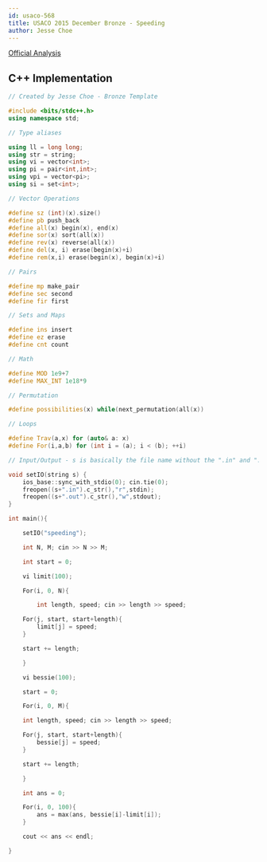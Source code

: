 ```yaml
---
id: usaco-568
title: USACO 2015 December Bronze - Speeding
author: Jesse Choe
---
```


[Official Analysis](http://www.usaco.org/current/data/sol_speeding_bronze_dec15.html)

<LanguageSection>
<CPPSection>

## C++ Implementation

```cpp
// Created by Jesse Choe - Bronze Template

#include <bits/stdc++.h>
using namespace std;

// Type aliases

using ll = long long;
using str = string; 
using vi = vector<int>;
using pi = pair<int,int>;
using vpi = vector<pi>;
using si = set<int>;

// Vector Operations

#define sz (int)(x).size()
#define pb push_back
#define all(x) begin(x), end(x)
#define sor(x) sort(all(x))
#define rev(x) reverse(all(x))
#define del(x, i) erase(begin(x)+i)
#define rem(x,i) erase(begin(x), begin(x)+i)

// Pairs

#define mp make_pair
#define sec second
#define fir first

// Sets and Maps

#define ins insert
#define ez erase
#define cnt count

// Math

#define MOD 1e9+7
#define MAX_INT 1e18*9

// Permutation

#define possibilities(x) while(next_permutation(all(x))

// Loops

#define Trav(a,x) for (auto& a: x)
#define For(i,a,b) for (int i = (a); i < (b); ++i)

// Input/Output - s is basically the file name without the ".in" and ".out"

void setIO(string s) {
	ios_base::sync_with_stdio(0); cin.tie(0); 
	freopen((s+".in").c_str(),"r",stdin);
	freopen((s+".out").c_str(),"w",stdout);
}

int main(){

	setIO("speeding"); 

	int N, M; cin >> N >> M;

	int start = 0;

	vi limit(100);

	For(i, 0, N){

		int length, speed; cin >> length >> speed;

	For(j, start, start+length){
		limit[j] = speed;
	}

	start += length;

	}

	vi bessie(100);

	start = 0;

	For(i, 0, M){

	int length, speed; cin >> length >> speed;

	For(j, start, start+length){
		bessie[j] = speed;
	}

	start += length;

	}

	int ans = 0;

	For(i, 0, 100){
		ans = max(ans, bessie[i]-limit[i]);
	}

	cout << ans << endl;

}

```

</CPPSection>
</LanguageSection>
